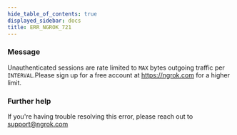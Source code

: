 ```yaml
---
hide_table_of_contents: true
displayed_sidebar: docs
title: ERR_NGROK_721
---
```


### Message

Unauthenticated sessions are rate limited to `MAX` bytes outgoing traffic per `INTERVAL`.Please sign up for a free account at https://ngrok.com for a higher limit.

### Further help

If you're having trouble resolving this error, please reach out to [support@ngrok.com](mailto:support@ngrok.com?subject=Help%20with%20ERR_NGROK_721)
